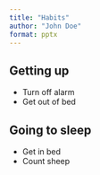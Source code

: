 ```yaml
---
title: "Habits"
author: "John Doe"
format: pptx
---
```


## Getting up

- Turn off alarm
- Get out of bed

## Going to sleep

- Get in bed
- Count sheep